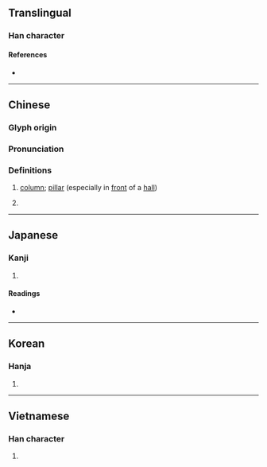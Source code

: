 {{character info}}
==Translingual==

===Han character===
{{Han char|rn=75|rad=木|as=09|sn=13|four=47917|canj=DNST|ids=⿰木盈}}

====References====
* {{Han ref|kx=0542.090|dkj=15188|dj=0930.050|hdz=21258.020|uh=6979|ud=27001|bh=B7AD|bd=47021}}

----

==Chinese==
{{zh-forms}}

===Glyph origin===
{{Han etym}}

===Pronunciation===
{{zh-pron
|m=yíng
|c=jing4
|mc=y
|oc=y
|ma=
|cat=n,cls
}}

===Definitions===
{{zh-hanzi}}

# [[column]]; [[pillar]] (especially in [[front]] of a [[hall]])
# {{lb|zh|literary}} {{zh-classifier|buildings or rooms}}

----

==Japanese==

===Kanji===
{{ja-kanji|grade=|rs=木09}}

# {{rfdef|ja|sort=木09}}

====Readings====
* {{ja-readings|on=[[えい]] (ei)|kun=[[はしら]] (hashira)}}

----

==Korean==

===Hanja===
{{ko-hanja|hangeul=영|eumhun=|rv=yeong|mr=yŏng|y=yeng}}

# {{rfdef|ko|sort=木09}}

----

==Vietnamese==

===Han character===
{{vi-readings|reading=doanh|rs=木09}}

# {{rfdef|vi|sort=木09}}